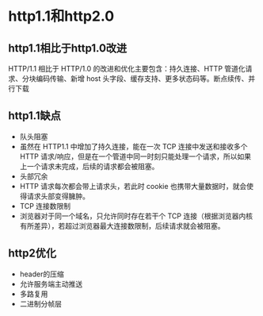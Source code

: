 # http1.1和http2.0
## http1.1相比于http1.0改进
HTTP/1.1 相比于 HTTP/1.0 的改进和优化主要包含：持久连接、HTTP 管道化请求、分块编码传输、新增 host 头字段、缓存支持、更多状态码等。断点续传、并行下载
## http1.1缺点
 - 队头阻塞
 - 虽然在 HTTP1.1 中增加了持久连接，能在一次 TCP 连接中发送和接收多个 HTTP 请求/响应，但是在一个管道中同一时刻只能处理一个请求，所以如果上一个请求未完成，后续的请求都会被阻塞。
 - 头部冗余
 - HTTP 请求每次都会带上请求头，若此时 cookie 也携带大量数据时，就会使得请求头部变得臃肿。
 - TCP 连接数限制
 - 浏览器对于同一个域名，只允许同时存在若干个 TCP 连接（根据浏览器内核有所差异），若超过浏览器最大连接数限制，后续请求就会被阻塞。

 ## http2优化
 - header的压缩
 - 允许服务端主动推送
 - 多路复用
 - 二进制分帧层